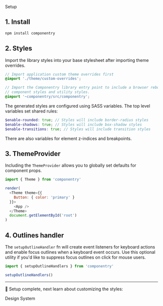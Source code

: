 <Heading variant='display-2' my='xl'>
  Setup
</Heading>

## 1. Install

```sh
npm install componentry
```

## 2. Styles

Import the library styles into your base stylesheet after importing theme overrides.

```scss
// Import application custom theme overrides first
@import './theme/custom-overrides';

// Import the Componentry library entry point to include a browser reboot,
// component styles and utility styles.
@import '~componentry/src/componentry';
```

The generated styles are configured using SASS variables. The top level variables set
shared rules:

```scss
$enable-rounded: true; // Styles will include border-radius styles
$enable-shadows: true; // Styles will include box-shadow styles
$enable-transitions: true; // Styles will include transition styles
```

There are also variables for element z-indices and breakpoints.

## 3. ThemeProvider

Including the `ThemeProvider` allows you to globally set defaults for component props.

```javascript
import { Theme } from 'componentry'

render(
  <Theme theme={{
    Button: { color: 'primary' }
  }}>
    <App />
  </Theme>
  document.getElementById('root')
)
```

## 4. Outlines handler

The `setupOutlineHandler` fn will create event listeners for keyboard actions and enable
focus outlines when a keyboard event occurs. Use this optional utility if you'd like to
suppress focus outlines on click for mouse users.

```javascript
import { setupOutlineHandlers } from 'componentry'

setupOutlineHandlers()
```

---

🎉 Setup complete, next learn about customizing the styles:
<Link to='/design-system'>Design System</Link>
